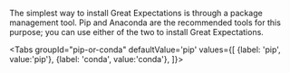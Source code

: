 
The simplest way to install Great Expectations is through a package management tool.  Pip and Anaconda are the recommended tools for this purpose; you can use either of the two to install Great Expectations.

<Tabs
  groupId="pip-or-conda"
  defaultValue='pip'
  values={[
  {label: 'pip', value:'pip'},
  {label: 'conda', value:'conda'},
  ]}>
<TabItem value="pip">

<EnsureLatestPip />

</TabItem>
<TabItem value="conda">

<EnsureLatestAnaconda />

</TabItem>
</Tabs>

